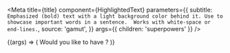 
<Meta
  title={title}
  component={HighlightedText}
  parameters={{
    subtitle: `Emphasized (bold) text with a light background color behind it. Use to
showcase important words in a sentence.  Works with white-space or end-lines.`,
    source: 'gamut',
  }}
  args={{ children: 'superpowers' }}
/>

<Canvas>
  <Story name="HighlightedText">
    {(args) => (
      <Text fontSize="md">
        Would you like to have <HighlightedText {...args} />?
      </Text>
    )}
  </Story>
</Canvas>

<Props story="HighlightedText" />
